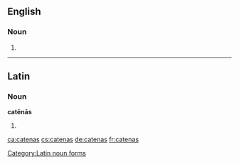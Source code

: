 ==English==

===Noun===
{{head|en|noun plural form}}

# {{plural of|catena|lang=en}}

----

==Latin==

===Noun===
'''catēnās''' {{g|f}}

# {{inflection of|catēna||acc|p|lang=la}}

[[Category:Latin noun forms]]

[[ca:catenas]]
[[cs:catenas]]
[[de:catenas]]
[[fr:catenas]]